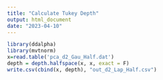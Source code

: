 ```yaml
---
title: "Calculate Tukey Depth"
output: html_document
date: "2023-04-10"
---
```


```r
library(ddalpha)
library(mvtnorm)
x=read.table('pca_d2_Gau_Half.dat')
depth = depth.halfspace(x, x, exact = F)
write.csv(cbind(x, depth), "out_d2_Lap_Half.csv")
```